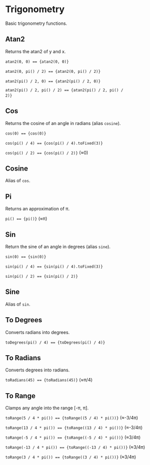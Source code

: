 

<Meta title="Utils/Math/Trigonometry" />

# Trigonometry

Basic trigonometry functions.

## Atan2

Returns the atan2 of y and x.

<code>atan2(0, 0) == {atan2(0, 0)}</code>&nbsp;


<code>atan2(0, pi() / 2) == {atan2(0, pi() / 2)}</code>&nbsp;


<code>atan2(pi() / 2, 0) == {atan2(pi() / 2, 0)}</code>&nbsp;


<code>atan2(pi() / 2, pi() / 2) == {atan2(pi() / 2, pi() / 2)}</code>&nbsp;

## Cos

Returns the cosine of an angle in radians (alias `cosine`).

<code>cos(0) == {cos(0)}</code>&nbsp;

<code>cos(pi() / 4) == {cos(pi() / 4).toFixed(3)}</code>&nbsp;

<code>cos(pi() / 2) == {cos(pi() / 2)}</code> (&asymp;0)

## Cosine

Alias of `cos`.

## Pi

Returns an approximation of &pi;.

<code>pi() == {pi()}</code> (&asymp;&pi;)

## Sin

Return the sine of an angle in degrees (alias `sine`).


<code>sin(0) == {sin(0)}</code>&nbsp;

<code>sin(pi() / 4) == {sin(pi() / 4).toFixed(3)}</code>&nbsp;

<code>sin(pi() / 2) == {sin(pi() / 2)}</code>&nbsp;

## Sine

Alias of `sin`.

## To Degrees

Converts radians into degrees.

<code>toDegrees(pi() / 4) == {toDegrees(pi() / 4)}</code>&nbsp;

## To Radians

Converts degrees into radians.

<code>toRadians(45) == {toRadians(45)}</code> (&asymp;&pi;/4)

## To Range

Clamps any angle into the range [-&pi;, &pi;].

<code>toRange(5 / 4 * pi()) == {toRange((5 / 4) * pi())}</code> (&asymp;-3/4&pi;)

<code>toRange(13 / 4 * pi()) == {toRange((13 / 4) * pi())}</code> (&asymp;-3/4&pi;)

<code>toRange(-5 / 4 * pi()) == {toRange((-5 / 4) * pi())}</code> (&asymp;3/4&pi;)

<code>toRange(-13 / 4 * pi()) == {toRange((-13 / 4) * pi())}</code> (&asymp;3/4&pi;)

<code>toRange(3 / 4 * pi()) == {toRange((3 / 4) * pi())}</code> (&asymp;3/4&pi;)
